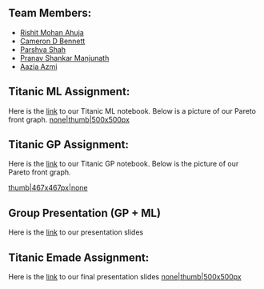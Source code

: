 == Team Members: ==
* [[Notebook Rishit Mohan Ahuja|Rishit Mohan Ahuja]]
* [[Notebook Cameron D Bennett|Cameron D Bennett]]
* [[Notebook Parshva Shah|Parshva Shah]]
* [[Notebook Pranav Shankar Manjunath|Pranav Shankar Manjunath]]
* [[Notebook Aazia Azmi|Aazia Azmi]]

== Titanic ML Assignment: ==
Here is the [https://github.gatech.edu/aazmi6/VIP-emade-Bootcamp-Subteam-4-TitanicML/blob/master/TitanicML.ipynb link] to our Titanic ML notebook. Below is a picture of our Pareto front graph.
[[files/Group4MLPareto.PNG|none|thumb|500x500px]]

== Titanic GP Assignment: ==
Here is the [https://drive.google.com/file/d/1TInQLnc6D9TLwIEirbqHqANQ-KJiIkjC/view?usp=sharing link] to our Titanic GP notebook. Below is the picture of our Pareto front graph.

[[files/Titanic GP.jpg|thumb|467x467px|none]]

== Group Presentation (GP + ML) ==
Here is the [https://docs.google.com/presentation/d/1QfIYp98VxG4B7dZZi6bcv3IavapN8dwKShUjJ-BOvZM/edit#slide=id.p link] to our presentation slides

== Titanic Emade Assignment: ==
Here is the [https://docs.google.com/presentation/d/1uCTub-XaYYrW1fCq78S0_E9Z5jK8uSYPUHtqymzRr4I/edit#slide=id.p link] to our final presentation slides
[[files/Group4EmadePareto.png|none|thumb|500x500px]]